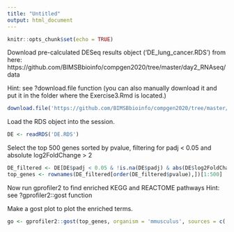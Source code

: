 ```yaml
---
title: "Untitled"
output: html_document
---
```


```r
knitr::opts_chunk$set(echo = TRUE)
```

Download pre-calculated DESeq results object ('DE_lung_cancer.RDS') from here:
https://github.com/BIMSBbioinfo/compgen2020/tree/master/day2_RNAseq/data

Hint: see ?download.file function (you can also manually download it and put it in the folder where the Exercise3.Rmd is located.)
```r
download.file('https://github.com/BIMSBbioinfo/compgen2020/tree/master/day2_RNAseq/data/DE_lung_cancer.RDS', destfile = 'DE.RDS')
```

Load the RDS object into the session.

```r
DE <- readRDS('DE.RDS')
```

Select the top 500 genes sorted by pvalue, filtering for padj < 0.05 and absolute log2FoldChange > 2

```r
DE_filtered <- DE[DE$padj < 0.05 & !is.na(DE$padj) & abs(DE$log2FoldChange) > 2,]
top_genes <- rownames(DE_filtered[order(DE_filtered$pvalue),])[1:500]
```


Now run gprofiler2 to find enriched KEGG and REACTOME pathways
Hint: see ?gprofiler2::gost function

Make a gost plot to plot the enriched terms. 
```r
go <- gprofiler2::gost(top_genes, organism = 'mmusculus', sources = c('KEGG', 'REAC'))
```




